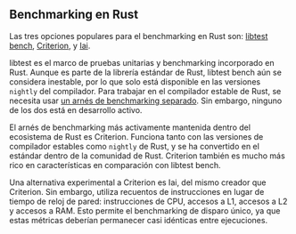 ## Benchmarking en Rust

Las tres opciones populares para el benchmarking en Rust son:
[libtest bench](/es/learn/benchmarking/rust/libtest-bench/),
[Criterion](/es/learn/benchmarking/rust/criterion/), y
[Iai](/es/learn/benchmarking/rust/iai/).

libtest es el marco de pruebas unitarias y benchmarking incorporado en Rust.
Aunque es parte de la librería estándar de Rust, libtest bench aún se considera inestable,
por lo que solo está disponible en las versiones `nightly` del compilador.
Para trabajar en el compilador estable de Rust,
se necesita usar [un arnés de benchmarking separado](https://github.com/bluss/bencher).
Sin embargo, ninguno de los dos está en desarrollo activo.

El arnés de benchmarking más activamente mantenida dentro del ecosistema de Rust es Criterion.
Funciona tanto con las versiones de compilador estables como `nightly` de Rust,
y se ha convertido en el estándar dentro de la comunidad de Rust.
Criterion también es mucho más rico en características en comparación con libtest bench.

Una alternativa experimental a Criterion es Iai, del mismo creador que Criterion.
Sin embargo, utiliza recuentos de instrucciones en lugar de tiempo de reloj de pared:
instrucciones de CPU, accesos a L1, accesos a L2 y accesos a RAM.
Esto permite el benchmarking de disparo único, ya que estas métricas deberían permanecer casi idénticas entre ejecuciones.
